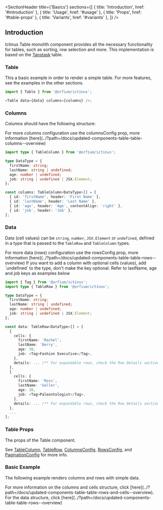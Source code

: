
<Meta of={BasicsStories} />

<SectionHeader
  title={'Basics'}
  sections={[
    { title: 'Introduction', href: '#introduction' },
    { title: 'Usage', href: '#usage' },
    { title: 'Props', href: '#table-props' },
    { title: 'Variants', href: '#variants' },
  ]}
/>

## Introduction

Ictinus Table monolith component provides all the necessary functionality for tables, such as sorting, row selection and more.
This implementation is based on the [Tanstask](https://tanstack.com/table/latest/docs/introduction) table.

<SubsectionHeader title="Usage" />

### Table

This a basic example in order to render a simple table. For more features, see the examples in the other sections.

```js
import { Table } from '@orfium/ictinus';

<Table data={data} columns={columns} />;
```

### Columns

Columns should have the following structure:

<Tip>
  For more columns configuration use the columnsConfig prop, more information
  [here](../?path=/docs/updated-components-table-table-columns--overview)
</Tip>

```ts
import type { TableColumn } from '@orfium/ictinus';

type DataType = {
  firstName: string;
  lastName: string | undefined;
  age: number | undefined;
  job: string | undefined | JSX.Element;
};

const columns: TableColumn<DataType>[] = [
  { id: 'firstName', header: 'First Name' },
  { id: 'lastName', header: 'Last Name' },
  { id: 'age', header: 'Age', contentAlign: 'right' },
  { id: 'job', header: 'Job' },
];
```

### Data

Data (cell values) can be `string`, `number`, `JSX.Element` or `undefined`, defined in a type that is passed to the `TableRow` and `TableColumn` types.

<Tip>
  For more data (rows) configuration use the rowsConfig prop, more information
  [here](../?path=/docs/updated-components-table-table-rows--overview)
</Tip>

<Tip>
  If you want to add a column with optional cells (values), add `undefined` to the type, don't make
  the key optional. Refer to lastName, age and job keys as examples below
</Tip>

```ts
import { Tag } from '@orfium/ictinus';
import type { TableRow } from '@orfium/ictinus';

type DataType = {
  firstName: string;
  lastName: string | undefined;
  age: number | undefined;
  job: string | undefined | JSX.Element;
};

const data: TableRow<DataType>[] = [
  {
    cells: {
      firstName: 'Rachel',
      lastName: 'Berry',
      age: 30,
      job: <Tag>Fashion Executive</Tag>,
    },
    details: ... /** For expandable rows, check the Row Details section for more info */
  },
  {
    cells: {
      firstName: 'Ross',
      lastName: 'Geller',
      age: 30,
      job: <Tag>Paleontologist</Tag>,
    },
    details: ... /** For expandable rows, check the Row Details section for more info */
  },
  ...
];
```

<SubsectionHeader title="Props" />

### Table Props

The props of the Table component.

See [TableColumn](../?path=/docs/updated-components-table-table-columns--overview#Props), [TableRow](../?path=/docs/updated-components-table-table-rows--overview#Props), [ColumnsConfig](../?path=/docs/updated-components-table-table-columns--overview#Props), [RowsConfig](../?path=/docs/updated-components-table-table-rows--overview#Props), and [PaginationConfig](../?path=/docs/updated-components-table-table-rows--overview#Props) for more info.

<ArgTypes of={Table} />

<SubsectionHeader title="Variants" />

### Basic Example

The following example renders columns and rows with simple data.

<Tip>
  For more information on the columns and cells structure, click
  [here](../?path=/docs/updated-components-table-table-rows-and-cells--overview). For the data
  structure, click [here](../?path=/docs/updated-components-table-table-rows--overview)
</Tip>

<Canvas of={BasicsStories.BasicExample} />

